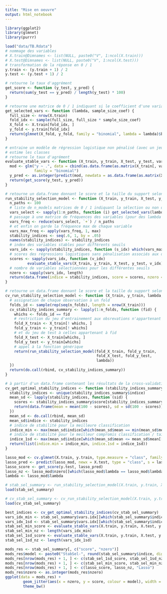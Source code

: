 ```yaml
---
title: "Mise en oeuvre"
output: html_notebook
---
```


```r
library(ggplot2)
library(glmnet)
library(purrr)
```

```r
load("data/TB.Rdata")
# nommage des variables
# X.train@Dimnames <- list(NULL, paste0("V", 1:ncol(X.train)))
# X.test@Dimnames <- list(NULL, paste0("V", 1:ncol(X.test)))
# transformation de la réponse en 0 / 1
y.train <- (y.train + 1) / 2
y.test <- (y.test + 1) / 2
```

```r
# retourne le taux d'aggrément
get_score <- function (y_test, y_pred) {
  return(sum(y_test == y_pred) / length(y_test) * 100)
}
```

```r
# retourne une matrice de 0 / 1 indiquant si le coefficient d'une variable est strictement positif pour un lambda donné
get_selected_vars <- function (lambda, sample_size_coef) {
  full_size <- nrow(X.train)
  fold_idx <- sample(full_size, full_size * sample_size_coef)
  X_fold <- X.train[fold_idx, ]
  y_fold <- y.train[fold_idx]
  return(glmnet(X_fold, y_fold, family = "binomial", lambda = lambda)$beta > 0)
}
```

```r
# entraine un modèle de régression logistique non pénalisé (avec un jeu restreint aux variables stables)
# estime les classes
# retourne le taux d'agrément
evaluate_stable_vars <- function (X_train, y_train, X_test, y_test, vars_idx) {
  mod <- glm("y ~ .", data = cbind(as.data.frame(as.matrix(X_train[, vars_idx])), data.frame(y = y_train)),
             family = "binomial")
  y_pred <- as.integer(predict(mod, newdata = as.data.frame(as.matrix(X_test[, vars_idx])), type = "response") > .5)
  return(get_score(y_test, y_pred))
}
```

```r
# retourne un data.frame donnant le score et la taille du support selon le seuil de stabilité
run_stability_selection_model <- function (X_train, y_train, X_test, y_test, lambda, sample_size_coef = .5) {
  n_paths <- 100
  # liste de n_models matrices de 0 / 1 indiquant la sélection ou non d'une variable pour un lambda donné
  vars_select <- sapply(1:n_paths, function (i) get_selected_vars(lambda, sample_size_coef))
  # passage à une matrice de fréquences des variables (pour des lambda différents)
  vars_freq <- reduce(vars_select, `+`) / n_paths
  # et enfin on garde la fréquence max de chaque variable
  vars_max_freq <- apply(vars_freq, 1, max)
  stability_indices <- seq(.6, 1, by = .05)
  names(stability_indices) <- stability_indices
  # index des variables stables pour différents seuils
  vars_idx <- sapply(stability_indices, function (s_idx) which(vars_max_freq >= s_idx))
  # scores des régressions logistiques sans pénalisation associés aux différents seuils
  scores <- sapply(vars_idx, function (v_idx)
          evaluate_stable_vars(X_train, y_train, X_test, y_test, v_idx))
  # nombre de variables sélectionnées pour les différentes seuils
  nzero <- sapply(vars_idx, length)
  return(data.frame(indice = stability_indices, score = scores, nzero = nzero, vars.idx = I(vars_idx)))
}
```

```r
# retourne un data.frame donnant le score et la taille du support selon le seuil de stabilité pour n_folds modèles
cv_run_stability_selection_model <- function (X_train, y_train, lambda, n_folds = 10) {
  # assignation de chaque observation à un fold
  folds_id <- sample(rep(seq(n_folds), length = nrow(X_train)))
  cv_stability_indices_summary <- lapply(1:n_folds, function (fid) {
    whichs <- folds_id == fid
    # restriction du jeu d'entrainement aux obsrevations n'appartenant pas au fold fid
    fold_X_train <- X_train[! whichs, ]
    fold_y_train <- y_train[! whichs]
    # et du jeu de test à celles appartenant à fid
    fold_X_test <- X_train[whichs, ]
    fold_y_test <- y_train[whichs]
    # appel à la fonction générique
    return(run_stability_selection_model(fold_X_train, fold_y_train,
                                         fold_X_test, fold_y_test,
                                         lambda))
  })
  return(do.call(rbind, cv_stability_indices_summary))
}
```

```r
# à partir d'un data.frame contenant les résultats de la cross-validation retourne les indices optimaux
cv_get_optimal_stability_indices <- function (stability_indices_summary) {
  stability_indices <- unique(stability_indices_summary$indice)
  mean_sd <- lapply(stability_indices, function (sid) {
    scores <- stability_indices_summary$score[stability_indices_summary$indice == sid]
    return(data.frame(mean = mean(100 - scores), sd = sd(100 - scores)))
  })
  mean_sd <- do.call(rbind, mean_sd)
  mean_sd$indice <- stability_indices
  # indice de stabilité pour la meilleure classification
  indice_min <- max(mean_sd$indice[which(mean_sd$mean == min(mean_sd$mean))])
  # indice de stabilité pour le meilleur compromis classification / taille du support
  indice_1sd <- max(mean_sd$indice[which(mean_sd$mean <= mean_sd$mean[[indice_min]] + mean_sd$sd[[indice_min]])])
  return(list(indice.min = indice_min, indice.1sd = indice_1sd))
}
```

```r
lasso_mod <- cv.glmnet(X.train, y.train, type.measure = "class", family = "binomial")
lasso_pred <- predict(lasso_mod, newx = X.test, type = "class", s = lasso_mod$lambda.1se)[, 1]
lasso_score <- get_score(y.test, lasso_pred)
lasso_nz <- lasso_mod$nzero[[which(lasso_mod$lambda == lasso_mod$lambda.1se)]]
lambda <- lasso_mod$lambda
```

```r
# stab_sel_summary <- run_stability_selection_model(X.train, y.train, X.test, y.test, lambda)
load(stab_sel_summary)
```

```r
# cv_stab_sel_summary <- cv_run_stability_selection_model(X.train, y.train, lambda)
load(cv_stab_sel_summary)
```

```r
best_indices <- cv_get_optimal_stability_indices(cv_stab_sel_summary)
vars_idx_min <- stab_sel_summary$vars.idx[[which(stab_sel_summary$indice == best_indices$indice.min)]]
vars_idx_1sd <- stab_sel_summary$vars.idx[[which(stab_sel_summary$indice == best_indices$indice.1sd)]]
stab_sel_min_score <- evaluate_stable_vars(X.train, y.train, X.test, y.test, vars_idx_min)
stab_sel_min_nz <- length(vars_idx_min)
stab_sel_1sd_score <- evaluate_stable_vars(X.train, y.train, X.test, y.test, vars_idx_1sd)
stab_sel_1sd_nz <- length(vars_idx_1sd)
```

```r
mods_res <- stab_sel_summary[, c("score", "nzero")]
mods_res$model <- paste0("StabSel-", round(stab_sel_summary$indice, digits = 2))
mods_res[nrow(mods_res) + 1, ] <- c(stab_sel_1sd_score, stab_sel_1sd_nz, "StabSel-1sd")
mods_res[nrow(mods_res) + 1, ] <- c(stab_sel_min_score, stab_sel_min_nz, "StabSel-min")
mods_res[nrow(mods_res) + 1, ] <- c(lasso_score, lasso_nz, "Lasso")
mods_res$nzero <- as.integer(mods_res$nzero)
ggplot(data = mods_res) +
        geom_jitter(aes(x = nzero, y = score, colour = model), width = .1, height = .1) +
        theme_bw()
```
